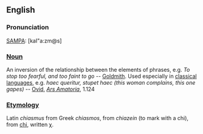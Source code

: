 ==English==

=== Pronunciation ===

[[SAMPA]]: [kaI"a:zm@s]


=== [[Noun]] ===

An inversion of the relationship between the elements of phrases, e.g. ''To stop too fearful, and too faint to go'' -- [[Goldmith]]. Used especially in [[classical language]]s, e.g. ''haec queritur, stupet haec (this woman complains, this one gapes)'' -- [[Ovid]], ''[[Ars Amatoria]]'', 1.124


=== [[Etymology]] ===

Latin ''chiasmus'' from Greek ''chiasmos'', from ''chiazein'' (to mark with a chi), from [[chi]], written &chi;.